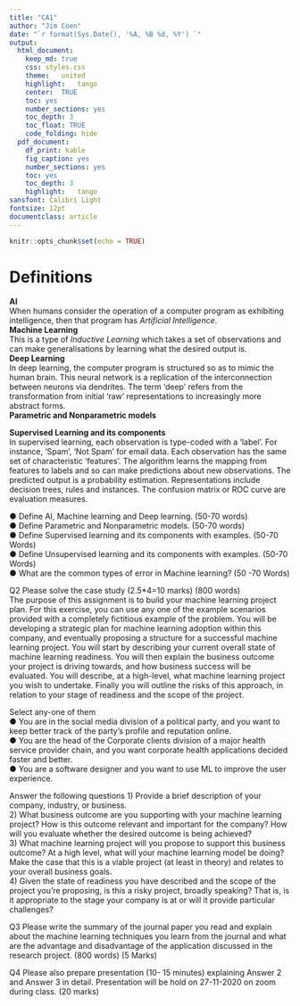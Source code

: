 ```yaml
---
title: "CA1"
author: "Jim Coen"
date: "`r format(Sys.Date(), '%A, %B %d, %Y') `"
output:
  html_document: 
    keep_md: true
    css: styles.css
    theme:   united
    highlight:   tango
    center:  TRUE
    toc: yes
    number_sections: yes
    toc_depth: 3
    toc_float: TRUE
    code_folding: hide
  pdf_document:
    df_print: kable
    fig_caption: yes
    number_sections: yes
    toc: yes
    toc_depth: 3
    highlight:   tango
sansfont: Calibri Light
fontsize: 12pt
documentclass: article
---
```


```r
knitr::opts_chunk$set(echo = TRUE)
```

# Definitions  
__AI__  
When humans consider the operation of a computer program as exhibiting intelligence, then that program has _Artificial Intelligence_.  
__Machine Learning__  
This is a type of _Inductive Learning_ which takes a set of observations and can make generalisations by learning what the desired output is.  
__Deep Learning__  
In deep learning, the computer program is structured so as to mimic the human brain.  This neural network is a replication of the interconnection between neurons via dendrites.  The term 'deep' refers from the transformation from initial 'raw' representations to increasingly more abstract forms.  
__Parametric and Nonparametric models__   

__Supervised Learning and its components__  
In supervised learning, each observation is type-coded with a 'label'.  For instance, 'Spam', 'Not Spam' for email data.  Each observation has the same set of characteristic 'features'.  The algorithm learns the mapping from features to labels and so can make predictions about new observations.  The predicted output is a probability estimation.  Representations include decision trees, rules and instances.   The confusion matrix or ROC curve are evaluation measures.  

● Define AI, Machine learning and Deep learning. (50-70 words)  
● Define Parametric and Nonparametric models. (50-70 words)  
● Define Supervised learning and its components with examples. (50-70 Words)  
● Define Unsupervised learning and its components with examples. (50-70 Words)  
● What are the common types of error in Machine learning? (50 -70 Words)  

Q2 Please solve the case study (2.5*4=10 marks) (800 words)  
The purpose of this assignment is to build your machine learning project plan. For this exercise, you can
use any one of the example scenarios provided with a completely fictitious example of the problem. You
will be developing a strategic plan for machine learning adoption within this company, and eventually
proposing a structure for a successful machine learning project. You will start by describing your current
overall state of machine learning readiness. You will then explain the business outcome your project is
driving towards, and how business success will be evaluated. You will describe, at a high-level, what
machine learning project you wish to undertake. Finally you will outline the risks of this approach, in
relation to your stage of readiness and the scope of the project.

Select any-one of them  
● You are in the social media division of a political party, and you want to keep better track of the party’s profile and reputation online.  
● You are the head of the Corporate clients division of a major health service provider chain, and you want corporate health applications decided faster and better.  
● You are a software designer and you want to use ML to improve the user experience.  

Answer the following questions
1) Provide a brief description of your company, industry, or business.  
2) What business outcome are you supporting with your machine learning project? How is this outcome relevant and important for the company? How will you evaluate whether the desired outcome is being
achieved?  
3) What machine learning project will you propose to support this business outcome? At a high level, what will your machine learning model be doing? Make the case that this is a viable project (at least in theory) and relates to your overall business goals.  
4) Given the state of readiness you have described and the scope of the project you're proposing, is this a
risky project, broadly speaking? That is, is it appropriate to the stage your company is at or will it provide particular challenges?

Q3 Please write the summary of the journal paper you read and explain about the machine learning techniques you learn from the journal and what are the advantage and disadvantage of the application discussed in the research project.
(800 words) (5 Marks)

Q4 Please also prepare presentation (10- 15 minutes) explaining Answer 2 and Answer 3 in detail. Presentation will be hold on 27-11-2020 on zoom during class.
(20 marks)

